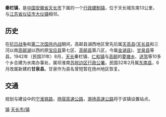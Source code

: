 {{unreferenced|time=2011-05-13T15:07:18+00:00}}
{{中国乡级行政区|34/11/81/102/000}}
'''秦栏镇'''，是[[中华人民共和国|中国]][[安徽省|安徽省]][[天长市|天长市]]下属的一个[[行政建制镇|行政建制镇]]，位于天长城东南13公里，与[[江苏省|江苏省]][[仪征市|仪征市]][[大仪镇|大仪镇]]相邻。
==历史==
在[[抗日战争|抗日战争]]和[[第二次国共内战|第二次国共内战]]期间，高邮县湖西地区曾先后属[[天高县|天高县]]([[天长县|天长县]]和三河以南[[高邮湖|高邮湖]]以西的原[[宝应县|宝应县]]第七区、[[高邮县|高邮县]]第八区，今属[[金湖县|金湖县]])、[[甘泉县_(清朝)|甘泉县]]等县。1942年（民国31年）8月，[[天长|天长]]秦栏镇、[[仁和镇_(天长市)|仁和镇]]与[[高邮|高邮]]的[[菱塘回族乡|菱塘乡]]、[[送驾|送驾]]等10多个乡合建为水南办事处，属坝淮南[[苏皖边区政府|苏皖边区行政公署]]。民国32年2月属[[东南县|东南县]]，6月改属新建的'''甘泉县'''。甘泉作为县名曾短暂在扬州地区恢复。

==交通==
规划与建设中的[[宁淮铁路|宁淮铁路]]，[[扬宿高速公路|扬宿高速公路]]，[[滁扬高速公路|滁扬高速公路]]将于该镇设置站点。

{{25个国家“扩权强镇”试点镇}}
{{天长市行政区划}}
{{安徽行政区划小作品}}
[[Category:天长市行政区划|镇]]
[[Category:滁州市乡镇|天长市/镇]]